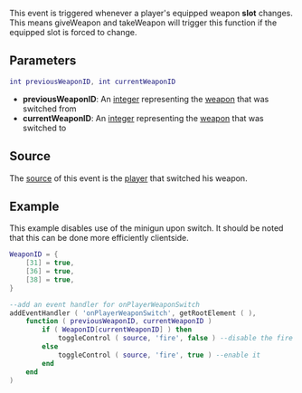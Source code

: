  
{{Server event}}
This event is triggered whenever a player's equipped weapon '''slot''' changes. This means giveWeapon and takeWeapon will trigger this function if the equipped slot is forced to change. 

==Parameters== 
<syntaxhighlight lang="lua">
int previousWeaponID, int currentWeaponID
</syntaxhighlight> 

*'''previousWeaponID''': An [[/int.md|integer]] representing the [[/weapons.md|weapon]] that was switched from
*'''currentWeaponID''': An [[/int.md|integer]] representing the [[/weapons.md|weapon]] that was switched to

==Source==
The [[/event_system#Event_source.md|source]] of this event is the [[/player.md|player]] that switched his weapon.

==Example== 
This example disables use of the minigun upon switch.  It should be noted that this can be done more efficiently clientside.
<syntaxhighlight lang="lua">
WeaponID = {
	[31] = true,
	[36] = true,
	[38] = true,
}

--add an event handler for onPlayerWeaponSwitch
addEventHandler ( 'onPlayerWeaponSwitch', getRootElement ( ),
	function ( previousWeaponID, currentWeaponID )
		if ( WeaponID[currentWeaponID] ) then
			toggleControl ( source, 'fire', false ) --disable the fire button
		else
			toggleControl ( source, 'fire', true ) --enable it
		end
	end
)
</syntaxhighlight>

{{See also/Server event|Player events}}